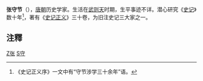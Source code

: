 '''张守节'''（{{bd|?||?|}}），[[唐朝|唐朝]]历史学家。生活在[[武则天|武则天]]时期，生平事迹不详。潜心研究《[[史记|史记]]》数十年<ref>《史记正义序》一文中有“守节涉学三十余年”语。</ref>，著有《[[史记正义|史记正义]]》三十卷，为旧注史记三大家之一。

{{wikisource|上史記正義序}}

== 注釋 ==
{{reflist}}
{{唐朝人小作品}}

[[Category:唐朝历史学家|Z张]]
[[Category:张姓|S守]]